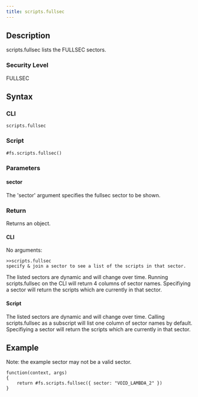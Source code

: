 ```yaml
---
title: scripts.fullsec
---
```


## Description

scripts.fullsec lists the FULLSEC sectors.

### Security Level

FULLSEC

## Syntax

### CLI

```
scripts.fullsec
```

### Script

```
#fs.scripts.fullsec()
```

### Parameters

#### sector

The 'sector' argument specifies the fullsec sector to be shown.

### Return

Returns an object.

#### CLI

No arguments:

```
>>scripts.fullsec
specify & join a sector to see a list of the scripts in that sector.
```

The listed sectors are dynamic and will change over time. Running scripts.fullsec on the CLI will return 4 columns of sector names. Specifiying a sector will return the scripts which are currently in that sector.

#### Script

The listed sectors are dynamic and will change over time. Calling scripts.fullsec as a subscript will list one column of sector names by default. Specifiying a sector will return the scripts which are currently in that sector.

## Example

Note: the example sector may not be a valid sector.

```
function(context, args)
{
	return #fs.scripts.fullsec({ sector: "VOID_LAMBDA_2" })
}
```
